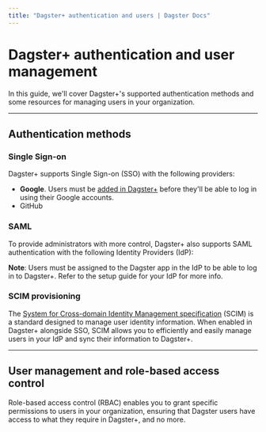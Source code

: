 ```yaml
---
title: "Dagster+ authentication and users | Dagster Docs"
---
```


# Dagster+ authentication and user management

In this guide, we'll cover Dagster+'s supported authentication methods and some resources for managing users in your organization.

---

## Authentication methods

### Single Sign-on

Dagster+ supports Single Sign-on (SSO) with the following providers:

- **Google**. Users must be [added in Dagster+](/dagster-plus/account/managing-users#adding-users) before they'll be able to log in using their Google accounts.
- GitHub

### SAML

To provide administrators with more control, Dagster+ also supports SAML authentication with the following Identity Providers (IdP):

<ArticleList>
  <ArticleListItem
    href="/dagster-plus/account/authentication/setting-up-azure-ad-saml-sso"
    title="Azure Active Directory"
  ></ArticleListItem>
  <ArticleListItem
    href="/dagster-plus/account/authentication/setting-up-google-workspace-saml-sso"
    title="Google Workspace"
  ></ArticleListItem>
  <ArticleListItem
    href="/dagster-plus/account/authentication/okta/saml-sso"
    title="Okta"
  ></ArticleListItem>
  <ArticleListItem
    href="/dagster-plus/account/authentication/setting-up-onelogin-saml-sso"
    title="OneLogin"
  ></ArticleListItem>
  <ArticleListItem
    href="/dagster-plus/account/authentication/setting-up-pingone-saml-sso"
    title="PingOne"
  ></ArticleListItem>
</ArticleList>

**Note**: Users must be assigned to the Dagster app in the IdP to be able to log in to Dagster+. Refer to the setup guide for your IdP for more info.

### SCIM provisioning

The [System for Cross-domain Identity Management specification](https://scim.cloud/) (SCIM) is a standard designed to manage user identity information. When enabled in Dagster+ alongside SSO, SCIM allows you to efficiently and easily manage users in your IdP and sync their information to Dagster+.

<ArticleList>
  <ArticleListItem
    href="/dagster-plus/account/authentication/utilizing-scim-provisioning"
    title="Utilizing SCIM provisioning"
  ></ArticleListItem>
  <ArticleListItem
    href="/dagster-plus/account/authentication/okta/scim-provisioning"
    title="Setting up SCIM for Okta"
  ></ArticleListItem>
</ArticleList>

---

## User management and role-based access control

Role-based access control (RBAC) enables you to grant specific permissions to users in your organization, ensuring that Dagster users have access to what they require in Dagster+, and no more.

<ArticleList>
  <ArticleListItem
    href="/dagster-plus/account/managing-users/managing-user-roles-permissions"
    title="Managing user roles and permissions"
  ></ArticleListItem>
  <ArticleListItem
    href="/dagster-plus/account/managing-users/managing-teams"
    title="Managing teams (Pro only)"
  ></ArticleListItem>
  <ArticleListItem
    href="/dagster-plus/account/managing-users"
    title="Managing users"
  ></ArticleListItem>
</ArticleList>
